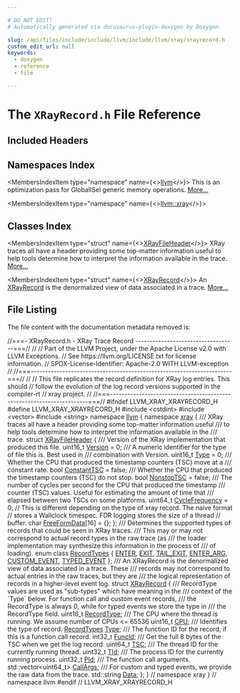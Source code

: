 ```yaml
---

# DO NOT EDIT!
# Automatically generated via docusaurus-plugin-doxygen by Doxygen.

slug: /api/files/include/include/llvm/include/llvm/xray/xrayrecord-h
custom_edit_url: null
keywords:
  - doxygen
  - reference
  - file

---
```





# The `XRayRecord.h` File Reference

<DoxygenPage pluginConfig={pluginConfig}>



## Included Headers

<IncludesList>
<IncludesListItem
  filePath="cstdint"
  permalink=""
  isLocal="false" />
<IncludesListItem
  filePath="vector"
  permalink=""
  isLocal="false" />
<IncludesListItem
  filePath="string"
  permalink=""
  isLocal="false" />
</IncludesList>

## Namespaces Index

<MembersIndex>

<MembersIndexItem
  type="namespace"
  name={<><a href="/docs/api/namespaces/llvm">llvm</a></>}>
This is an optimization pass for GlobalISel generic memory operations. <a href="/docs/api/namespaces/llvm/#details">More...</a>
</MembersIndexItem>

<MembersIndexItem
  type="namespace"
  name={<><a href="/docs/api/namespaces/llvm/xray">llvm::xray</a></>}>
</MembersIndexItem>

</MembersIndex>

## Classes Index

<MembersIndex>

<MembersIndexItem
  type="struct"
  name={<><a href="/docs/api/structs/llvm/xray/xrayfileheader">XRayFileHeader</a></>}>
XRay traces all have a header providing some top-matter information useful to help tools determine how to interpret the information available in the trace. <a href="/docs/api/structs/llvm/xray/xrayfileheader/#details">More...</a>
</MembersIndexItem>

<MembersIndexItem
  type="struct"
  name={<><a href="/docs/api/structs/llvm/xray/xrayrecord">XRayRecord</a></>}>
An <a href="/docs/api/structs/llvm/xray/xrayrecord">XRayRecord</a> is the denormalized view of data associated in a trace. <a href="/docs/api/structs/llvm/xray/xrayrecord/#details">More...</a>
</MembersIndexItem>

</MembersIndex>


## File Listing

The file content with the documentation metadata removed is:

<ProgramListing>

<Link id="l00001" /><CodeLine lineNumber="1"><Highlight kind="comment">//===- XRayRecord.h - XRay Trace Record -----------------------------------===//</Highlight><Highlight kind="normal"></Highlight></CodeLine>
<Link id="l00002" /><CodeLine lineNumber="2"><Highlight kind="normal"></Highlight><Highlight kind="comment">//</Highlight><Highlight kind="normal"></Highlight></CodeLine>
<Link id="l00003" /><CodeLine lineNumber="3"><Highlight kind="normal"></Highlight><Highlight kind="comment">// Part of the LLVM Project, under the Apache License v2.0 with LLVM Exceptions.</Highlight><Highlight kind="normal"></Highlight></CodeLine>
<Link id="l00004" /><CodeLine lineNumber="4"><Highlight kind="normal"></Highlight><Highlight kind="comment">// See https://llvm.org/LICENSE.txt for license information.</Highlight><Highlight kind="normal"></Highlight></CodeLine>
<Link id="l00005" /><CodeLine lineNumber="5"><Highlight kind="normal"></Highlight><Highlight kind="comment">// SPDX-License-Identifier: Apache-2.0 WITH LLVM-exception</Highlight><Highlight kind="normal"></Highlight></CodeLine>
<Link id="l00006" /><CodeLine lineNumber="6"><Highlight kind="normal"></Highlight><Highlight kind="comment">//</Highlight><Highlight kind="normal"></Highlight></CodeLine>
<Link id="l00007" /><CodeLine lineNumber="7"><Highlight kind="normal"></Highlight><Highlight kind="comment">//===----------------------------------------------------------------------===//</Highlight><Highlight kind="normal"></Highlight></CodeLine>
<Link id="l00008" /><CodeLine lineNumber="8"><Highlight kind="normal"></Highlight><Highlight kind="comment">//</Highlight><Highlight kind="normal"></Highlight></CodeLine>
<Link id="l00009" /><CodeLine lineNumber="9"><Highlight kind="normal"></Highlight><Highlight kind="comment">// This file replicates the record definition for XRay log entries. This should</Highlight><Highlight kind="normal"></Highlight></CodeLine>
<Link id="l00010" /><CodeLine lineNumber="10"><Highlight kind="normal"></Highlight><Highlight kind="comment">// follow the evolution of the log record versions supported in the compiler-rt</Highlight><Highlight kind="normal"></Highlight></CodeLine>
<Link id="l00011" /><CodeLine lineNumber="11"><Highlight kind="normal"></Highlight><Highlight kind="comment">// xray project.</Highlight><Highlight kind="normal"></Highlight></CodeLine>
<Link id="l00012" /><CodeLine lineNumber="12"><Highlight kind="normal"></Highlight><Highlight kind="comment">//</Highlight><Highlight kind="normal"></Highlight></CodeLine>
<Link id="l00013" /><CodeLine lineNumber="13"><Highlight kind="normal"></Highlight><Highlight kind="comment">//===----------------------------------------------------------------------===//</Highlight><Highlight kind="normal"></Highlight></CodeLine>
<Link id="l00014" /><CodeLine lineNumber="14"><Highlight kind="normal"></Highlight><Highlight kind="preprocessor">#ifndef LLVM&#95;XRAY&#95;XRAYRECORD&#95;H</Highlight><Highlight kind="normal"></Highlight></CodeLine>
<Link id="l00015" /><CodeLine lineNumber="15"><Highlight kind="normal"></Highlight><Highlight kind="preprocessor">#define LLVM&#95;XRAY&#95;XRAYRECORD&#95;H</Highlight><Highlight kind="normal"></Highlight></CodeLine>
<Link id="l00016" /><CodeLine lineNumber="16"><Highlight kind="normal"></Highlight></CodeLine>
<Link id="l00017" /><CodeLine lineNumber="17"><Highlight kind="normal"></Highlight><Highlight kind="preprocessor">#include &lt;cstdint&gt;</Highlight><Highlight kind="normal"></Highlight></CodeLine>
<Link id="l00018" /><CodeLine lineNumber="18"><Highlight kind="normal"></Highlight><Highlight kind="preprocessor">#include &lt;vector&gt;</Highlight><Highlight kind="normal"></Highlight></CodeLine>
<Link id="l00019" /><CodeLine lineNumber="19"><Highlight kind="normal"></Highlight><Highlight kind="preprocessor">#include &lt;string&gt;</Highlight><Highlight kind="normal"></Highlight></CodeLine>
<Link id="l00020" /><CodeLine lineNumber="20"><Highlight kind="normal"></Highlight></CodeLine>
<Link id="l00021" /><CodeLine lineNumber="21"><Highlight kind="normal"></Highlight><Highlight kind="keyword">namespace </Highlight><Highlight kind="normal"><a href="/docs/api/namespaces/llvm">llvm</a> &#123;</Highlight></CodeLine>
<Link id="l00022" /><CodeLine lineNumber="22"><Highlight kind="normal"></Highlight><Highlight kind="keyword">namespace </Highlight><Highlight kind="normal"><a href="/docs/api/namespaces/llvm/xray">xray</a> &#123;</Highlight></CodeLine>
<Link id="l00023" /><CodeLine lineNumber="23"><Highlight kind="normal"></Highlight><Highlight kind="comment"></Highlight></CodeLine>
<Link id="l00024" /><CodeLine lineNumber="24"><Highlight kind="comment">/// XRay traces all have a header providing some top-matter information useful</Highlight></CodeLine>
<Link id="l00025" /><CodeLine lineNumber="25"><Highlight kind="comment">/// to help tools determine how to interpret the information available in the</Highlight></CodeLine>
<Link id="l00026" /><CodeLine lineNumber="26"><Highlight kind="comment">/// trace.</Highlight><Highlight kind="normal"></Highlight></CodeLine>
<Link id="l00027" /><CodeLine lineNumber="27" lineLink="/docs/api/structs/llvm/xray/xrayfileheader"><Highlight kind="normal"></Highlight><Highlight kind="keyword">struct </Highlight><Highlight kind="normal"><a href="/docs/api/structs/llvm/xray/xrayfileheader">XRayFileHeader</a> &#123;</Highlight><Highlight kind="comment"></Highlight></CodeLine>
<Link id="l00028" /><CodeLine lineNumber="28"><Highlight kind="comment">  /// Version of the XRay implementation that produced this file.</Highlight><Highlight kind="normal"></Highlight></CodeLine>
<Link id="l00029" /><CodeLine lineNumber="29" lineLink="/docs/api/structs/llvm/xray/xrayfileheader/#acc34b30bb2aa2eb255188095f98c755f"><Highlight kind="normal">  uint16&#95;t <a href="/docs/api/structs/llvm/xray/xrayfileheader/#acc34b30bb2aa2eb255188095f98c755f">Version</a> = 0;</Highlight></CodeLine>
<Link id="l00030" /><CodeLine lineNumber="30"><Highlight kind="normal"></Highlight><Highlight kind="comment"></Highlight></CodeLine>
<Link id="l00031" /><CodeLine lineNumber="31"><Highlight kind="comment">  /// A numeric identifier for the type of file this is. Best used in</Highlight></CodeLine>
<Link id="l00032" /><CodeLine lineNumber="32"><Highlight kind="comment">  /// combination with Version.</Highlight><Highlight kind="normal"></Highlight></CodeLine>
<Link id="l00033" /><CodeLine lineNumber="33" lineLink="/docs/api/structs/llvm/xray/xrayfileheader/#a2278020c11cb76aed417e370aafd4469"><Highlight kind="normal">  uint16&#95;t <a href="/docs/api/structs/llvm/xray/xrayfileheader/#a2278020c11cb76aed417e370aafd4469">Type</a> = 0;</Highlight></CodeLine>
<Link id="l00034" /><CodeLine lineNumber="34"><Highlight kind="normal"></Highlight><Highlight kind="comment"></Highlight></CodeLine>
<Link id="l00035" /><CodeLine lineNumber="35"><Highlight kind="comment">  /// Whether the CPU that produced the timestamp counters (TSC) move at a</Highlight></CodeLine>
<Link id="l00036" /><CodeLine lineNumber="36"><Highlight kind="comment">  /// constant rate.</Highlight><Highlight kind="normal"></Highlight></CodeLine>
<Link id="l00037" /><CodeLine lineNumber="37" lineLink="/docs/api/structs/llvm/xray/xrayfileheader/#a1a8d6c9691e5b509b0eac7c88653ab35"><Highlight kind="normal">  </Highlight><Highlight kind="keywordtype">bool</Highlight><Highlight kind="normal"> <a href="/docs/api/structs/llvm/xray/xrayfileheader/#a1a8d6c9691e5b509b0eac7c88653ab35">ConstantTSC</a> = </Highlight><Highlight kind="keyword">false</Highlight><Highlight kind="normal">;</Highlight></CodeLine>
<Link id="l00038" /><CodeLine lineNumber="38"><Highlight kind="normal"></Highlight><Highlight kind="comment"></Highlight></CodeLine>
<Link id="l00039" /><CodeLine lineNumber="39"><Highlight kind="comment">  /// Whether the CPU that produced the timestamp counters (TSC) do not stop.</Highlight><Highlight kind="normal"></Highlight></CodeLine>
<Link id="l00040" /><CodeLine lineNumber="40" lineLink="/docs/api/structs/llvm/xray/xrayfileheader/#ab54f9934a050863d45df8afeb1822faa"><Highlight kind="normal">  </Highlight><Highlight kind="keywordtype">bool</Highlight><Highlight kind="normal"> <a href="/docs/api/structs/llvm/xray/xrayfileheader/#ab54f9934a050863d45df8afeb1822faa">NonstopTSC</a> = </Highlight><Highlight kind="keyword">false</Highlight><Highlight kind="normal">;</Highlight></CodeLine>
<Link id="l00041" /><CodeLine lineNumber="41"><Highlight kind="normal"></Highlight><Highlight kind="comment"></Highlight></CodeLine>
<Link id="l00042" /><CodeLine lineNumber="42"><Highlight kind="comment">  /// The number of cycles per second for the CPU that produced the timestamp</Highlight></CodeLine>
<Link id="l00043" /><CodeLine lineNumber="43"><Highlight kind="comment">  /// counter (TSC) values. Useful for estimating the amount of time that</Highlight></CodeLine>
<Link id="l00044" /><CodeLine lineNumber="44"><Highlight kind="comment">  /// elapsed between two TSCs on some platforms.</Highlight><Highlight kind="normal"></Highlight></CodeLine>
<Link id="l00045" /><CodeLine lineNumber="45" lineLink="/docs/api/structs/llvm/xray/xrayfileheader/#a339e015c9be8d198e2920293112f2d9a"><Highlight kind="normal">  uint64&#95;t <a href="/docs/api/structs/llvm/xray/xrayfileheader/#a339e015c9be8d198e2920293112f2d9a">CycleFrequency</a> = 0;</Highlight></CodeLine>
<Link id="l00046" /><CodeLine lineNumber="46"><Highlight kind="normal"></Highlight></CodeLine>
<Link id="l00047" /><CodeLine lineNumber="47"><Highlight kind="normal">  </Highlight><Highlight kind="comment">// This is different depending on the type of xray record. The naive format</Highlight><Highlight kind="normal"></Highlight></CodeLine>
<Link id="l00048" /><CodeLine lineNumber="48"><Highlight kind="normal">  </Highlight><Highlight kind="comment">// stores a Wallclock timespec. FDR logging stores the size of a thread</Highlight><Highlight kind="normal"></Highlight></CodeLine>
<Link id="l00049" /><CodeLine lineNumber="49"><Highlight kind="normal">  </Highlight><Highlight kind="comment">// buffer.</Highlight><Highlight kind="normal"></Highlight></CodeLine>
<Link id="l00050" /><CodeLine lineNumber="50" lineLink="/docs/api/structs/llvm/xray/xrayfileheader/#a970f58b713f42aaeb9800870708f9f21"><Highlight kind="normal">  </Highlight><Highlight kind="keywordtype">char</Highlight><Highlight kind="normal"> <a href="/docs/api/structs/llvm/xray/xrayfileheader/#a970f58b713f42aaeb9800870708f9f21">FreeFormData</a>&#91;16&#93; = &#123;&#125;;</Highlight></CodeLine>
<Link id="l00051" /><CodeLine lineNumber="51"><Highlight kind="normal">&#125;;</Highlight></CodeLine>
<Link id="l00052" /><CodeLine lineNumber="52"><Highlight kind="normal"></Highlight><Highlight kind="comment"></Highlight></CodeLine>
<Link id="l00053" /><CodeLine lineNumber="53"><Highlight kind="comment">/// Determines the supported types of records that could be seen in XRay traces.</Highlight></CodeLine>
<Link id="l00054" /><CodeLine lineNumber="54"><Highlight kind="comment">/// This may or may not correspond to actual record types in the raw trace (as</Highlight></CodeLine>
<Link id="l00055" /><CodeLine lineNumber="55"><Highlight kind="comment">/// the loader implementation may synthesize this information in the process of</Highlight></CodeLine>
<Link id="l00056" /><CodeLine lineNumber="56"><Highlight kind="comment">/// of loading).</Highlight><Highlight kind="normal"></Highlight></CodeLine>
<Link id="l00057" /><CodeLine lineNumber="57" lineLink="/docs/api/namespaces/llvm/xray/#a97b00c8e300bcf67f4473baf957f1892"><Highlight kind="normal"></Highlight><Highlight kind="keyword">enum class</Highlight><Highlight kind="normal"> <a href="/docs/api/namespaces/llvm/xray/#a97b00c8e300bcf67f4473baf957f1892">RecordTypes</a> &#123;</Highlight></CodeLine>
<Link id="l00058" /><CodeLine lineNumber="58" lineLink="/docs/api/namespaces/llvm/xray/#a97b00c8e300bcf67f4473baf957f1892a331b3100a485d8cacff1d3df8e9b0c13"><Highlight kind="normal">  <a href="/docs/api/namespaces/llvm/xray/#a97b00c8e300bcf67f4473baf957f1892a331b3100a485d8cacff1d3df8e9b0c13">ENTER</a>,</Highlight></CodeLine>
<Link id="l00059" /><CodeLine lineNumber="59" lineLink="/docs/api/namespaces/llvm/xray/#a97b00c8e300bcf67f4473baf957f1892aa42b2fb0e720a080e79a92f4ca97d927"><Highlight kind="normal">  <a href="/docs/api/namespaces/llvm/xray/#a97b00c8e300bcf67f4473baf957f1892aa42b2fb0e720a080e79a92f4ca97d927">EXIT</a>,</Highlight></CodeLine>
<Link id="l00060" /><CodeLine lineNumber="60" lineLink="/docs/api/namespaces/llvm/xray/#a97b00c8e300bcf67f4473baf957f1892af1f3009e38d66163f03975af148bb8fa"><Highlight kind="normal">  <a href="/docs/api/namespaces/llvm/xray/#a97b00c8e300bcf67f4473baf957f1892af1f3009e38d66163f03975af148bb8fa">TAIL&#95;EXIT</a>,</Highlight></CodeLine>
<Link id="l00061" /><CodeLine lineNumber="61" lineLink="/docs/api/namespaces/llvm/xray/#a97b00c8e300bcf67f4473baf957f1892a88c8a800b3fe4ea6c2fc2524f7ee2645"><Highlight kind="normal">  <a href="/docs/api/namespaces/llvm/xray/#a97b00c8e300bcf67f4473baf957f1892a88c8a800b3fe4ea6c2fc2524f7ee2645">ENTER&#95;ARG</a>,</Highlight></CodeLine>
<Link id="l00062" /><CodeLine lineNumber="62" lineLink="/docs/api/namespaces/llvm/xray/#a97b00c8e300bcf67f4473baf957f1892a624782357b787994e7624c941d945a0b"><Highlight kind="normal">  <a href="/docs/api/namespaces/llvm/xray/#a97b00c8e300bcf67f4473baf957f1892a624782357b787994e7624c941d945a0b">CUSTOM&#95;EVENT</a>,</Highlight></CodeLine>
<Link id="l00063" /><CodeLine lineNumber="63" lineLink="/docs/api/namespaces/llvm/xray/#a97b00c8e300bcf67f4473baf957f1892af5f044ed2f1c57504ebd8016581116f4"><Highlight kind="normal">  <a href="/docs/api/namespaces/llvm/xray/#a97b00c8e300bcf67f4473baf957f1892af5f044ed2f1c57504ebd8016581116f4">TYPED&#95;EVENT</a></Highlight></CodeLine>
<Link id="l00064" /><CodeLine lineNumber="64"><Highlight kind="normal">&#125;;</Highlight></CodeLine>
<Link id="l00065" /><CodeLine lineNumber="65"><Highlight kind="normal"></Highlight><Highlight kind="comment"></Highlight></CodeLine>
<Link id="l00066" /><CodeLine lineNumber="66"><Highlight kind="comment">/// An XRayRecord is the denormalized view of data associated in a trace. These</Highlight></CodeLine>
<Link id="l00067" /><CodeLine lineNumber="67"><Highlight kind="comment">/// records may not correspond to actual entries in the raw traces, but they are</Highlight></CodeLine>
<Link id="l00068" /><CodeLine lineNumber="68"><Highlight kind="comment">/// the logical representation of records in a higher-level event log.</Highlight><Highlight kind="normal"></Highlight></CodeLine>
<Link id="l00069" /><CodeLine lineNumber="69" lineLink="/docs/api/structs/llvm/xray/xrayrecord"><Highlight kind="normal"></Highlight><Highlight kind="keyword">struct </Highlight><Highlight kind="normal"><a href="/docs/api/structs/llvm/xray/xrayrecord">XRayRecord</a> &#123;</Highlight><Highlight kind="comment"></Highlight></CodeLine>
<Link id="l00070" /><CodeLine lineNumber="70"><Highlight kind="comment">  /// RecordType values are used as &quot;sub-types&quot; which have meaning in the</Highlight></CodeLine>
<Link id="l00071" /><CodeLine lineNumber="71"><Highlight kind="comment">  /// context of the &#96;Type&#96; below. For function call and custom event records,</Highlight></CodeLine>
<Link id="l00072" /><CodeLine lineNumber="72"><Highlight kind="comment">  /// the RecordType is always 0, while for typed events we store the type in</Highlight></CodeLine>
<Link id="l00073" /><CodeLine lineNumber="73"><Highlight kind="comment">  /// the RecordType field.</Highlight><Highlight kind="normal"></Highlight></CodeLine>
<Link id="l00074" /><CodeLine lineNumber="74" lineLink="/docs/api/structs/llvm/xray/xrayrecord/#ad0bb1ba1933665c9468589e8b1ddbf3e"><Highlight kind="normal">  uint16&#95;t <a href="/docs/api/structs/llvm/xray/xrayrecord/#ad0bb1ba1933665c9468589e8b1ddbf3e">RecordType</a>;</Highlight></CodeLine>
<Link id="l00075" /><CodeLine lineNumber="75"><Highlight kind="normal"></Highlight><Highlight kind="comment"></Highlight></CodeLine>
<Link id="l00076" /><CodeLine lineNumber="76"><Highlight kind="comment">  /// The CPU where the thread is running. We assume number of CPUs &lt;= 65536</Highlight><Highlight kind="normal"></Highlight></CodeLine>
<Link id="l00077" /><CodeLine lineNumber="77" lineLink="/docs/api/structs/llvm/xray/xrayrecord/#a6fa98a4246d0892f50aab6de38470858"><Highlight kind="normal">  uint16&#95;t <a href="/docs/api/structs/llvm/xray/xrayrecord/#a6fa98a4246d0892f50aab6de38470858">CPU</a>;</Highlight></CodeLine>
<Link id="l00078" /><CodeLine lineNumber="78"><Highlight kind="normal"></Highlight><Highlight kind="comment"></Highlight></CodeLine>
<Link id="l00079" /><CodeLine lineNumber="79"><Highlight kind="comment">  /// Identifies the type of record.</Highlight><Highlight kind="normal"></Highlight></CodeLine>
<Link id="l00080" /><CodeLine lineNumber="80" lineLink="/docs/api/structs/llvm/xray/xrayrecord/#a435711e547e92e8469f74321571c6d83"><Highlight kind="normal">  <a href="/docs/api/namespaces/llvm/xray/#a97b00c8e300bcf67f4473baf957f1892">RecordTypes</a> <a href="/docs/api/structs/llvm/xray/xrayrecord/#a435711e547e92e8469f74321571c6d83">Type</a>;</Highlight></CodeLine>
<Link id="l00081" /><CodeLine lineNumber="81"><Highlight kind="normal"></Highlight><Highlight kind="comment"></Highlight></CodeLine>
<Link id="l00082" /><CodeLine lineNumber="82"><Highlight kind="comment">  /// The function ID for the record, if this is a function call record.</Highlight><Highlight kind="normal"></Highlight></CodeLine>
<Link id="l00083" /><CodeLine lineNumber="83" lineLink="/docs/api/structs/llvm/xray/xrayrecord/#a2c6d1a7e8eec04ee95e88019faaaa0ae"><Highlight kind="normal">  int32&#95;t <a href="/docs/api/structs/llvm/xray/xrayrecord/#a2c6d1a7e8eec04ee95e88019faaaa0ae">FuncId</a>;</Highlight></CodeLine>
<Link id="l00084" /><CodeLine lineNumber="84"><Highlight kind="normal"></Highlight><Highlight kind="comment"></Highlight></CodeLine>
<Link id="l00085" /><CodeLine lineNumber="85"><Highlight kind="comment">  /// Get the full 8 bytes of the TSC when we get the log record.</Highlight><Highlight kind="normal"></Highlight></CodeLine>
<Link id="l00086" /><CodeLine lineNumber="86" lineLink="/docs/api/structs/llvm/xray/xrayrecord/#a9d337cf46010789738799d46f6fa6d69"><Highlight kind="normal">  uint64&#95;t <a href="/docs/api/structs/llvm/xray/xrayrecord/#a9d337cf46010789738799d46f6fa6d69">TSC</a>;</Highlight></CodeLine>
<Link id="l00087" /><CodeLine lineNumber="87"><Highlight kind="normal"></Highlight><Highlight kind="comment"></Highlight></CodeLine>
<Link id="l00088" /><CodeLine lineNumber="88"><Highlight kind="comment">  /// The thread ID for the currently running thread.</Highlight><Highlight kind="normal"></Highlight></CodeLine>
<Link id="l00089" /><CodeLine lineNumber="89" lineLink="/docs/api/structs/llvm/xray/xrayrecord/#a6af84cc3a475b65760a35e1b2370d69e"><Highlight kind="normal">  uint32&#95;t <a href="/docs/api/structs/llvm/xray/xrayrecord/#a6af84cc3a475b65760a35e1b2370d69e">TId</a>;</Highlight></CodeLine>
<Link id="l00090" /><CodeLine lineNumber="90"><Highlight kind="normal"></Highlight><Highlight kind="comment"></Highlight></CodeLine>
<Link id="l00091" /><CodeLine lineNumber="91"><Highlight kind="comment">  /// The process ID for the currently running process.</Highlight><Highlight kind="normal"></Highlight></CodeLine>
<Link id="l00092" /><CodeLine lineNumber="92" lineLink="/docs/api/structs/llvm/xray/xrayrecord/#a0147de3696db4b065ef46233819de2ec"><Highlight kind="normal">  uint32&#95;t <a href="/docs/api/structs/llvm/xray/xrayrecord/#a0147de3696db4b065ef46233819de2ec">PId</a>;</Highlight></CodeLine>
<Link id="l00093" /><CodeLine lineNumber="93"><Highlight kind="normal"></Highlight><Highlight kind="comment"></Highlight></CodeLine>
<Link id="l00094" /><CodeLine lineNumber="94"><Highlight kind="comment">  /// The function call arguments.</Highlight><Highlight kind="normal"></Highlight></CodeLine>
<Link id="l00095" /><CodeLine lineNumber="95" lineLink="/docs/api/structs/llvm/xray/xrayrecord/#af98d9e128aa97116a59713b370b03381"><Highlight kind="normal">  std::vector&lt;uint64&#95;t&gt; <a href="/docs/api/structs/llvm/xray/xrayrecord/#af98d9e128aa97116a59713b370b03381">CallArgs</a>;</Highlight></CodeLine>
<Link id="l00096" /><CodeLine lineNumber="96"><Highlight kind="normal"></Highlight><Highlight kind="comment"></Highlight></CodeLine>
<Link id="l00097" /><CodeLine lineNumber="97"><Highlight kind="comment">  /// For custom and typed events, we provide the raw data from the trace.</Highlight><Highlight kind="normal"></Highlight></CodeLine>
<Link id="l00098" /><CodeLine lineNumber="98" lineLink="/docs/api/structs/llvm/xray/xrayrecord/#accd20d8c0234c957476717cd174ddf4b"><Highlight kind="normal">  std::string <a href="/docs/api/structs/llvm/xray/xrayrecord/#accd20d8c0234c957476717cd174ddf4b">Data</a>;</Highlight></CodeLine>
<Link id="l00099" /><CodeLine lineNumber="99"><Highlight kind="normal">&#125;;</Highlight></CodeLine>
<Link id="l00100" /><CodeLine lineNumber="100"><Highlight kind="normal"></Highlight></CodeLine>
<Link id="l00101" /><CodeLine lineNumber="101"><Highlight kind="normal">&#125; </Highlight><Highlight kind="comment">// namespace xray</Highlight><Highlight kind="normal"></Highlight></CodeLine>
<Link id="l00102" /><CodeLine lineNumber="102"><Highlight kind="normal">&#125; </Highlight><Highlight kind="comment">// namespace llvm</Highlight><Highlight kind="normal"></Highlight></CodeLine>
<Link id="l00103" /><CodeLine lineNumber="103"><Highlight kind="normal"></Highlight></CodeLine>
<Link id="l00104" /><CodeLine lineNumber="104"><Highlight kind="normal"></Highlight><Highlight kind="preprocessor">#endif </Highlight><Highlight kind="comment">// LLVM&#95;XRAY&#95;XRAYRECORD&#95;H</Highlight><Highlight kind="normal"></Highlight></CodeLine>

</ProgramListing>


</DoxygenPage>
